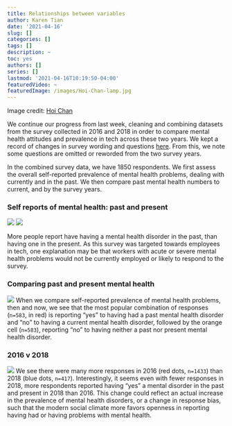 ```yaml
---
title: Relationships between variables
author: Karen Tian
date: '2021-04-16'
slug: []
categories: []
tags: []
description: ~
toc: yes
authors: []
series: []
lastmod: '2021-04-16T10:19:50-04:00'
featuredVideo: ~
featuredImage: /images/Hoi-Chan-lamp.jpg
---
```


Image credit: [Hoi Chan](https://hoichan.com/)

We continue our progress from last week, cleaning and combining datasets from the survey collected in 2016 and 2018 in order to compare mental health attitudes and prevalence in tech across these two years. We kept a record of changes in survey wording and questions [here](https://drive.google.com/drive/folders/1xbB0idnWkND3aZt5K1VwNHK_7ivlMMTf). From this, we note some questions are omitted or reworded from the two survey years. 

In the combined survey data, we have 1850 respondents. We first assess the overall self-reported prevalence of mental health problems, dealing with currently and in the past. We then compare past mental health numbers to current, and by the survey years. 

### Self reports of mental health: past and present
![](/images/Fig-mhd-now.png)
![](/images/Fig-mhd-past.png)

More people report have having a mental health disorder in the past, than having one in the present. As this survey was targeted towards employees in tech, one explanation may be that workers with acute or severe mental health problems would not be currently employed or likely to respond to the survey. 

### Comparing past and present mental health 
![](/images/Fig-heatmap.png)
When we compare self-reported prevalence of mental health problems, then and now, we see that the most popular combination of responses (`n=583`, in red) is reporting "yes" to having had a past mental health disorder and "no" to having a current mental health disorder, followed by the orange cell (`n=583`), reporting "no" to having neither a past nor present mental health disorder. 

### 2016 v 2018 
![](/images/Fig-scatter-years.png)
We see there were many more responses in 2016 (red dots, `n=1433`) than 2018 (blue dots, `n=417`). Interestingly, it seems even with fewer responses in 2018, more respondents reported having "yes" a mental disorder in the past and present in 2018 than 2016. This change could reflect an actual increase in the prevalence of mental health disorders, or a change in response bias, such that the modern social climate more favors openness in reporting having had or having problems with mental health. 
